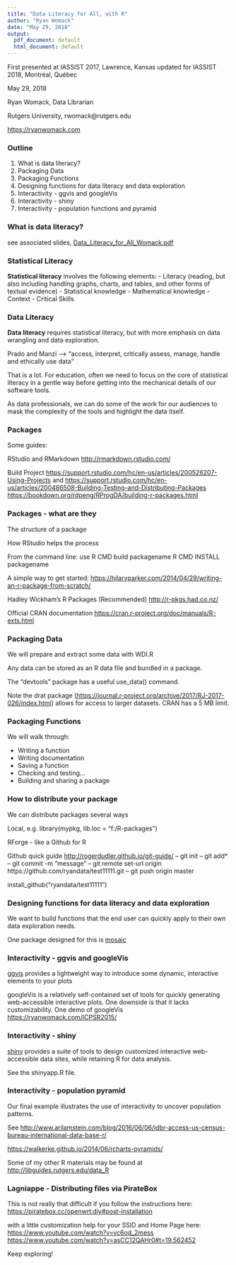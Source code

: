 ```yaml
---
title: "Data Literacy for All, with R"
author: "Ryan Womack"
date: "May 29, 2018"
output:
  pdf_document: default
  html_document: default
---
```


First presented at IASSIST 2017, Lawrence, Kansas
updated for IASSIST 2018, Montréal, Québec

May 29, 2018

Ryan Womack, Data Librarian

Rutgers University, rwomack@rutgers.edu

<https://ryanwomack.com>


### Outline

1. What is data literacy?
2. Packaging Data
3. Packaging Functions
4. Designing functions for data literacy and data exploration
5. Interactivity - ggvis and googleVis
6. Interactivity - shiny
7. Interactivity - population functions and pyramid

### What is data literacy?

see associated slides, [Data_Literacy_for_All_Womack.pdf](https://github.com/ryandata/dataliteracyforall/blob/master/Data_Literacy_for_All_Womack.pdf)

### Statistical Literacy

**Statistical literacy** involves the following elements:
- Literacy (reading, but also including handling graphs, charts, and
tables, and other forms of textual evidence)
- Statistical knowledge
- Mathematical knowledge
- Context
- Critical Skills

### Data Literacy

**Data literacy** requires statistical literacy, but with more emphasis on data wrangling and data exploration.

Prado and Manzi --> "access, interpret, critically assess, manage, handle and ethically use data”

That is a lot. For education, often we need to focus on the core of statistical literacy in a gentle way before getting into the mechanical details of our software tools.

As data professionals, we can do some of the work for our audiences to mask the complexity of the tools and highlight the data itself.

### Packages

Some guides:

RStudio and RMarkdown <http://rmarkdown.rstudio.com/>

Build Project
<https://support.rstudio.com/hc/en-us/articles/200526207-Using-Projects>
and
<https://support.rstudio.com/hc/en-us/articles/200486508-Building-Testing-and-Distributing-Packages>
<https://bookdown.org/rdpeng/RProgDA/building-r-packages.html>

### Packages - what are they

The structure of a package

How RStudio helps the process

From the command line: use
R CMD build packagename
R CMD INSTALL packagename

A simple way to get started:
<https://hilaryparker.com/2014/04/29/writing-an-r-package-from-scratch/>

Hadley Wickham's R Packages (Recommended)
<http://r-pkgs.had.co.nz/>

Official CRAN documentation
<https://cran.r-project.org/doc/manuals/R-exts.html>


### Packaging Data 

We will prepare and extract some data with WDI.R

Any data can be stored as an R data file and bundled in a package.

The "devtools" package has a useful 
use_data() command.


Note the drat package (<https://journal.r-project.org/archive/2017/RJ-2017-026/index.html>) allows for access to larger datasets.  CRAN has a 5 MB limit.


### Packaging Functions

We will walk through:

* Writing a function
* Writing documentation
* Saving a function
* Checking and testing...
* Building and sharing a package

### How to distribute your package

We can distribute packages several ways

Local, e.g.
 library(mypkg, lib.loc = "f:/R-packages")

RForge - like a Github for R

Github
quick guide <http://rogerdudler.github.io/git-guide/>
-- git init
-- git add*
-- git commit -m "message"
-- git remote set-url origin https://github.com/ryandata/test11111.git
-- git push origin master

install_github("ryandata/test11111")

### Designing functions for data literacy and data exploration

We want to build functions that the end user can quickly apply to their own data exploration needs.

One package designed for this is [mosaic](https://journal.r-project.org/archive/2017/RJ-2017-024/index.html)

### Interactivity - ggvis and googleVis

[ggvis](http://ggvis.rstudio.com) provides a lightweight way to introduce some dynamic, interactive elements to your plots

googleVis is a relatively self-contained set of tools for quickly generating web-accessible interactive plots.  One downside is that it lacks customizability.
One demo of googleVis
<https://ryanwomack.com/ICPSR2015/>

### Interactivity - shiny

[shiny](http://shiny.rstudio.com) provides a suite of tools to design customized interactive web-accessible data sites, while retaining R for data analysis.

See the shinyapp.R file.

### Interactivity - population pyramid

Our final example illustrates the use of interactivity to uncover population patterns.

See 
<http://www.arilamstein.com/blog/2016/06/06/idbr-access-us-census-bureau-international-data-base-r/>

<https://walkerke.github.io/2014/06/rcharts-pyramids/>


Some of my other R materials may be found at 
<http://libguides.rutgers.edu/data_R>

### Lagniappe - Distributing files via PirateBox

This is not really that difficult if you follow the instructions here:
<https://piratebox.cc/openwrt:diy#post-installation>

with a little customization help for your SSID and Home Page here:
<https://www.youtube.com/watch?v=vc6od_2mess>
<https://www.youtube.com/watch?v=asCC12QAHr0#t=19.562452>

Keep exploring!
